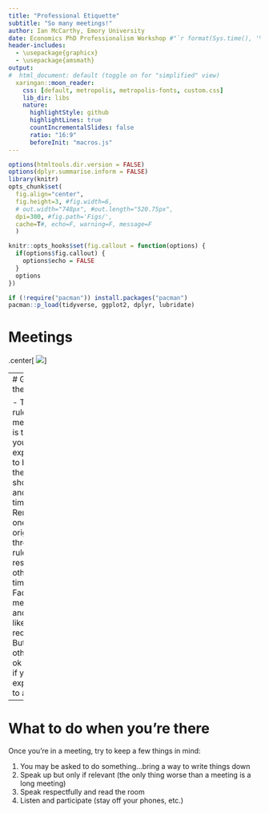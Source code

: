 ```yaml
---
title: "Professional Etiquette"
subtitle: "So many meetings!"
author: Ian McCarthy, Emory University
date: Economics PhD Professionalism Workshop #"`r format(Sys.time(), '%d %B %Y')`"
header-includes: 
  - \usepackage{graphicx}
  - \usepackage{amsmath}
output:
#  html_document: default (toggle on for "simplified" view)
  xaringan::moon_reader:
    css: [default, metropolis, metropolis-fonts, custom.css] 
    lib_dir: libs
    nature:
      highlightStyle: github
      highlightLines: true
      countIncrementalSlides: false
      ratio: "16:9"
      beforeInit: "macros.js"
---
```


<!-- Adjust some CSS code for font size, maintain R code font size -->
<style type="text/css">
.remark-slide-content {
    font-size: 30px;
    padding: 1em 2em 1em 2em;    
}
.remark-code, .remark-inline-code { 
    font-size: 20px;
}
</style>


<!-- Set R options for how code chunks are displayed and load packages -->
```r
options(htmltools.dir.version = FALSE)
options(dplyr.summarise.inform = FALSE)
library(knitr)
opts_chunk$set(
  fig.align="center",  
  fig.height=3, #fig.width=6,
  # out.width="748px", #out.length="520.75px",
  dpi=300, #fig.path='Figs/',
  cache=T#, echo=F, warning=F, message=F
  )

knitr::opts_hooks$set(fig.callout = function(options) {
  if(options$fig.callout) {
    options$echo = FALSE
  }
  options
})

if (!require("pacman")) install.packages("pacman")
pacman::p_load(tidyverse, ggplot2, dplyr, lubridate)
```

# Meetings

.center[
  ![](https://media.giphy.com/media/hsUh5QFghM8j2dSjLO/giphy.gif)
]

---
# Go to there

- The first rule of meetings is that, if you are expected to be there, you should go and be on time. Remember one of our original three rules...respect others' time.
- Faculty meetings and the like are required. But for others, it's ok to ask if you are expected to attend. 

---
# What to do when you're there

Once you're in a meeting, try to keep a few things in mind:

1. You may be asked to do something...bring a way to write things down
2. Speak up but only if relevant (the only thing worse than a meeting is a long meeting)
3. Speak respectfully and read the room
4. Listen and participate (stay off your phones, etc.)